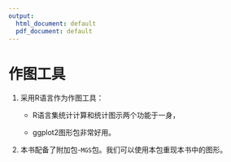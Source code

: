 ---
output:
  html_document: default
  pdf_document: default
---

# 作图工具 {#tools}

1. 采用R语言作为作图工具：

   - R语言集统计计算和统计图示两个功能于一身，

   - ggplot2图形包非常好用。

2. 本书配备了附加包-`MGS`包。我们可以使用本包重现本书中的图形。
